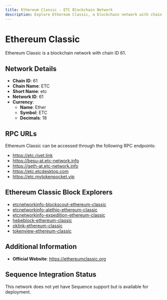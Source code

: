 ```yaml
--- 
title: Ethereum Classic - ETC Blockchain Network
description: Explore Ethereum Classic, a blockchain network with chain ID 61. Learn about its native currency, Ether, and how to interact with the network.
---
```


# Ethereum Classic

Ethereum Classic is a blockchain network with chain ID 61.

## Network Details

- **Chain ID**: 61
- **Chain Name**: ETC
- **Short Name**: etc
- **Network ID**: 61
- **Currency**: 
  - **Name**: Ether
  - **Symbol**: ETC
  - **Decimals**: 18

## RPC URLs

Ethereum Classic can be accessed through the following RPC endpoints:

- https://etc.rivet.link
- https://besu-at.etc-network.info
- https://geth-at.etc-network.info
- https://etc.etcdesktop.com
- https://etc.mytokenpocket.vip

## Ethereum Classic Block Explorers

- [etcnetworkinfo-blockscout-ethereum-classic](https://explorer-blockscout.etc-network.info)
- [etcnetworkinfo-alethio-ethereum-classic](https://explorer-alethio.etc-network.info)
- [etcnetworkinfo-expedition-ethereum-classic](https://explorer-expedition.etc-network.info)
- [hebeblock-ethereum-classic](https://etcerscan.com)
- [oklink-ethereum-classic](https://www.oklink.com/etc)
- [tokenview-ethereum-classic](https://etc.tokenview.io)

## Additional Information

- **Official Website**: https://ethereumclassic.org

## Sequence Integration Status

This network does not yet have Sequence support but is available for deployment.
